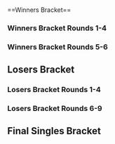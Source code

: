 {{DISPLAYTITLE:Battle GateWay 16: Singles Bracket}}{{SetGame|melee}}
{{tabs static
|name1=Overview
|link1=Battle GateWay/16
|name2=Singles Bracket
|link2=Battle GateWay/16/Singles Bracket
|This=2
}}<br/>
==Winners Bracket==
===Winners Bracket Rounds 1-4===
{{128DEWBracketA
|tourneylink=Battle GateWay/16
|tourneyname=Battle GateWay 16
<!--Round of 128-->
|r1m1p1=aMSa |r1m1p1flag=jp |r1m1p1score={{win}} |r1m1win=1
|r1m1p2=Bye |r1m1p2flag= |r1m1p2score=
|r1m2p1=aeoluxar |r1m2p1flag=us |r1m2p1score=2 |r1m2win=1
|r1m2p2=Kinniku Machine |r1m2p2flag=jp |r1m2p2score=1
|r1m3p1=mako |r1m3p1flag= |r1m3p1score={{win}} |r1m3win=1
|r1m3p2=Bye |r1m3p2flag= |r1m3p2score=
|r1m4p1=Volvo |r1m4p1flag=se |r1m4p1score={{win}} |r1m4win=1
|r1m4p2=Bye |r1m4p2flag= |r1m4p2score=
|r1m5p1=Ayataka |r1m5p1flag=jp |r1m5p1score={{win}} |r1m5win=1
|r1m5p2=Bye |r1m5p2flag= |r1m5p2score=
|r1m6p1=Suini |r1m6p1flag=jp |r1m6p1score={{win}} |r1m6win=1
|r1m6p2=Focus |r1m6p2flag=us |r1m6p2score=DQ
|r1m7p1=Butz |r1m7p1flag=jp |r1m7p1score={{win}} |r1m7win=1
|r1m7p2=Bye |r1m7p2flag= |r1m7p2score=
|r1m8p1=haruki |r1m8p1flag= |r1m8p1score={{win}} |r1m8win=1
|r1m8p2=Bye |r1m8p2flag= |r1m8p2score=
|r1m9p1=Da-yoshi |r1m9p1flag=jp |r1m9p1score={{win}} |r1m9win=1
|r1m9p2=Bye |r1m9p2flag= |r1m9p2score=
|r1m10p1=Beara |r1m10p1flag=jp |r1m10p1score=2 |r1m10win=1
|r1m10p2=Kuroyuki |r1m10p2flag=jp |r1m10p2score=1
|r1m11p1=Kotei King Maru |r1m11p1flag=jp |r1m11p1score={{win}} |r1m11win=1
|r1m11p2=Bye |r1m11p2flag= |r1m11p2score=
|r1m12p1=watch |r1m12p1flag=jp |r1m12p1score={{win}} |r1m12win=1
|r1m12p2=Bye |r1m12p2flag= |r1m12p2score=
|r1m13p1=Zbert |r1m13p1flag=us |r1m13p1score={{win}} |r1m13win=1
|r1m13p2=Bye |r1m13p2flag= |r1m13p2score=
|r1m14p1=Umeki |r1m14p1flag=jp |r1m14p1score=2 |r1m14win=1
|r1m14p2=Tradeon |r1m14p2flag= |r1m14p2score=0
|r1m15p1=shuta |r1m15p1flag=jp |r1m15p1score={{win}} |r1m15win=1
|r1m15p2=Bye |r1m15p2flag= |r1m15p2score=
|r1m16p1=GS |r1m16p1flag= |r1m16p1score={{win}} |r1m16win=1
|r1m16p2=Bye |r1m16p2flag= |r1m16p2score=
|r1m17p1=K.F |r1m17p1flag=jp |r1m17p1score={{win}} |r1m17win=1
|r1m17p2=Bye |r1m17p2flag= |r1m17p2score=
|r1m18p1=Chino |r1m18p1flag=jp |r1m18p1score=1 |r1m18win=2
|r1m18p2=SeanRoji |r1m18p2flag= |r1m18p2score=2
|r1m19p1=merino |r1m19p1flag=jp |r1m19p1score={{win}} |r1m19win=1
|r1m19p2=Bye |r1m19p2flag= |r1m19p2score=
|r1m20p1=TREY |r1m20p1flag=us |r1m20p1score={{win}} |r1m20win=1
|r1m20p2=Bye |r1m20p2flag= |r1m20p2score=
|r1m21p1=Pao |r1m21p1flag=jp |r1m21p1score={{win}} |r1m21win=1
|r1m21p2=Bye |r1m21p2flag= |r1m21p2score=
|r1m22p1=Watabe |r1m22p1flag=jp |r1m22p1score={{win}} |r1m22win=1
|r1m22p2=Kin-kotsu babachama |r1m22p2flag=jp |r1m22p2score=DQ
|r1m23p1=Yoroz |r1m23p1flag=jp |r1m23p1score={{win}} |r1m23win=1
|r1m23p2=Bye |r1m23p2flag= |r1m23p2score=
|r1m24p1=yasu |r1m24p1flag= |r1m24p1score={{win}} |r1m24win=1
|r1m24p2=Bye |r1m24p2flag= |r1m24p2score=
|r1m25p1=Sanne |r1m25p1flag=jp |r1m25p1score={{win}} |r1m25win=1
|r1m25p2=Bye |r1m25p2flag= |r1m25p2score=
|r1m26p1=Pon |r1m26p1flag=jp |r1m26p1score=1 |r1m26win=2
|r1m26p2=Wanoh |r1m26p2flag=jp |r1m26p2score=2
|r1m27p1=Double A Battery |r1m27p1flag=us |r1m27p1score={{win}} |r1m27win=1
|r1m27p2=Bye |r1m27p2flag= |r1m27p2score=
|r1m28p1=Espeon |r1m28p1flag=jp |r1m28p1score={{win}} |r1m28win=1
|r1m28p2=Bye |r1m28p2flag= |r1m28p2score=
|r1m29p1=kkp |r1m29p1flag=jp |r1m29p1score={{win}} |r1m29win=1
|r1m29p2=Bye |r1m29p2flag= |r1m29p2score=
|r1m30p1=H0P |r1m30p1flag= |r1m30p1score={{win}} |r1m30win=1
|r1m30p2=YVES SAINT LAURENT |r1m30p2flag= |r1m30p2score=DQ
|r1m31p1=NEG |r1m31p1flag=jp |r1m31p1score={{win}} |r1m31win=1
|r1m31p2=Bye |r1m31p2flag= |r1m31p2score=
|r1m32p1=Toya |r1m32p1flag=jp |r1m32p1score={{win}} |r1m32win=1
|r1m32p2=Bye |r1m32p2flag= |r1m32p2score=
|r1m33p1=Ham |r1m33p1flag=jp |r1m33p1score={{win}} |r1m33win=1
|r1m33p2=Bye |r1m33p2flag= |r1m33p2score=
|r1m34p1=GG OPX |r1m34p1flag= |r1m34p1score=0 |r1m34win=2
|r1m34p2=Toraisu |r1m34p2flag=jp |r1m34p2score=2
|r1m35p1=TSURU |r1m35p1flag=jp |r1m35p1score={{win}} |r1m35win=1
|r1m35p2=Bye |r1m35p2flag= |r1m35p2score=
|r1m36p1=Ik＠ |r1m36p1flag=jp |r1m36p1score={{win}} |r1m36win=1
|r1m36p2=Bye |r1m36p2flag= |r1m36p2score=
|r1m37p1=Shippu |r1m37p1flag=jp |r1m37p1score={{win}} |r1m37win=1
|r1m37p2=Bye |r1m37p2flag= |r1m37p2score=
|r1m38p1=Remon |r1m38p1flag=jp |r1m38p1score=2 |r1m38win=1
|r1m38p2=Fuina |r1m38p2flag=jp |r1m38p2score=1
|r1m39p1=Kasuga |r1m39p1flag=jp |r1m39p1score={{win}} |r1m39win=1
|r1m39p2=Bye |r1m39p2flag= |r1m39p2score=
|r1m40p1=Suzaku |r1m40p1flag=jp |r1m40p1score={{win}} |r1m40win=1
|r1m40p2=Bye |r1m40p2flag= |r1m40p2score=
|r1m41p1=s-royal |r1m41p1flag=jp |r1m41p1score={{win}} |r1m41win=1
|r1m41p2=Bye |r1m41p2flag= |r1m41p2score=
|r1m42p1=Bori |r1m42p1flag=jp |r1m42p1score=2 |r1m42win=1
|r1m42p2=Kitanarana |r1m42p2flag= |r1m42p2score=0
|r1m43p1=Takapa |r1m43p1flag=jp |r1m43p1score={{win}} |r1m43win=1
|r1m43p2=Bye |r1m43p2flag= |r1m43p2score=
|r1m44p1=Muro |r1m44p1flag=jp |r1m44p1score={{win}} |r1m44win=1
|r1m44p2=Bye |r1m44p2flag= |r1m44p2score=
|r1m45p1=Yu |r1m45p1flag=mx |r1m45p1score={{win}} |r1m45win=1
|r1m45p2=Bye |r1m45p2flag= |r1m45p2score=
|r1m46p1=Sasami |r1m46p1flag=jp |r1m46p1score={{win}} |r1m46win=1
|r1m46p2=Shin |r1m46p2flag=jp |r1m46p2score=DQ
|r1m47p1=Fal Pun |r1m47p1flag=jp |r1m47p1score={{win}} |r1m47win=1
|r1m47p2=Bye |r1m47p2flag= |r1m47p2score=
|r1m48p1=Zoyo |r1m48p1flag=jp |r1m48p1score={{win}} |r1m48win=1
|r1m48p2=Bye |r1m48p2flag= |r1m48p2score=
|r1m49p1=Wavebringer |r1m49p1flag=us |r1m49p1score={{win}} |r1m49win=1
|r1m49p2=Bye |r1m49p2flag= |r1m49p2score=
|r1m50p1=Pika |r1m50p1flag=jp |r1m50p1score=2 |r1m50win=1
|r1m50p2=spidey |r1m50p2flag= |r1m50p2score=1
|r1m51p1=Sahara |r1m51p1flag=jp |r1m51p1score={{win}} |r1m51win=1
|r1m51p2=Bye |r1m51p2flag= |r1m51p2score=
|r1m52p1=Charlezard |r1m52p1flag=us |r1m52p1score={{win}} |r1m52win=1
|r1m52p2=Bye |r1m52p2flag= |r1m52p2score=
|r1m53p1=Zoma |r1m53p1flag=jp |r1m53p1score={{win}} |r1m53win=1
|r1m53p2=Bye |r1m53p2flag= |r1m53p2score=
|r1m54p1=Hitori |r1m54p1flag=jp |r1m54p1score=2 |r1m54win=1
|r1m54p2=Michi |r1m54p2flag= |r1m54p2score=0
|r1m55p1=Massun |r1m55p1flag=jp |r1m55p1score={{win}} |r1m55win=1
|r1m55p2=Bye |r1m55p2flag= |r1m55p2score=
|r1m56p1=deiko |r1m56p1flag= |r1m56p1score={{win}} |r1m56win=1
|r1m56p2=Bye |r1m56p2flag= |r1m56p2score=
|r1m57p1=Plata |r1m57p1flag=jp |r1m57p1score={{win}} |r1m57win=1
|r1m57p2=Bye |r1m57p2flag= |r1m57p2score=
|r1m58p1=Swiper |r1m58p1flag= |r1m58p1score=0 |r1m58win=2
|r1m58p2=Deko |r1m58p2flag=jp |r1m58p2score=2
|r1m59p1=Yutaro |r1m59p1flag=jp |r1m59p1score={{win}} |r1m59win=1
|r1m59p2=Bye |r1m59p2flag= |r1m59p2score=
|r1m60p1=Yoosk |r1m60p1flag= |r1m60p1score={{win}} |r1m60win=1
|r1m60p2=Bye |r1m60p2flag= |r1m60p2score=
|r1m61p1=Darkatma |r1m61p1flag=us |r1m61p1score={{win}} |r1m61win=1
|r1m61p2=Bye |r1m61p2flag= |r1m61p2score=
|r1m62p1=Izuna |r1m62p1flag= |r1m62p1score={{win}} |r1m62win=1
|r1m62p2=Milk |r1m62p2flag= |r1m62p2score=DQ
|r1m63p1=bozitoma |r1m63p1flag=jp |r1m63p1score={{win}} |r1m63win=1
|r1m63p2=Bye |r1m63p2flag= |r1m63p2score=
|r1m64p1=Luka |r1m64p1flag=jp |r1m64p1score={{win}} |r1m64win=1
|r1m64p2=Bye |r1m64p2flag= |r1m64p2score=

<!--Round of 64-->
|r2m1p1=aMSa |r2m1p1flag=jp |r2m1p1score=2 |r2m1win=1
|r2m1p2=aeoluxar |r2m1p2flag=us |r2m1p2score=0
|r2m2p1=mako |r2m2p1flag= |r2m2p1score=1 |r2m2win=2
|r2m2p2=Volvo |r2m2p2flag=se |r2m2p2score=2
|r2m3p1=Ayataka |r2m3p1flag=jp |r2m3p1score=2 |r2m3win=1
|r2m3p2=Suini |r2m3p2flag=jp |r2m3p2score=0
|r2m4p1=Butz |r2m4p1flag=jp |r2m4p1score=2 |r2m4win=1
|r2m4p2=haruki |r2m4p2flag= |r2m4p2score=1
|r2m5p1=Da-yoshi |r2m5p1flag=jp |r2m5p1score=2 |r2m5win=1
|r2m5p2=Beara |r2m5p2flag=jp |r2m5p2score=0
|r2m6p1=Kotei King Maru |r2m6p1flag=jp |r2m6p1score=1 |r2m6win=2
|r2m6p2=watch |r2m6p2flag=jp |r2m6p2score=2
|r2m7p1=Zbert |r2m7p1flag=us |r2m7p1score=2 |r2m7win=1
|r2m7p2=Umeki |r2m7p2flag=jp |r2m7p2score=0
|r2m8p1=shuta |r2m8p1flag=jp |r2m8p1score=2 |r2m8win=1
|r2m8p2=GS |r2m8p2flag= |r2m8p2score=1
|r2m9p1=K.F |r2m9p1flag=jp |r2m9p1score=2 |r2m9win=1
|r2m9p2=SeanRoji |r2m9p2flag= |r2m9p2score=0
|r2m10p1=merino |r2m10p1flag=jp |r2m10p1score=0 |r2m10win=2
|r2m10p2=TREY |r2m10p2flag=us |r2m10p2score=2
|r2m11p1=Pao |r2m11p1flag=jp |r2m11p1score=2 |r2m11win=1
|r2m11p2=Watabe |r2m11p2flag=jp |r2m11p2score=0
|r2m12p1=Yoroz |r2m12p1flag=jp |r2m12p1score=2 |r2m12win=1
|r2m12p2=yasu |r2m12p2flag= |r2m12p2score=0
|r2m13p1=Sanne |r2m13p1flag=jp |r2m13p1score=2 |r2m13win=1
|r2m13p2=Wanoh |r2m13p2flag=jp |r2m13p2score=0
|r2m14p1=Double A Battery |r2m14p1flag=us |r2m14p1score=2 |r2m14win=1
|r2m14p2=Espeon |r2m14p2flag=jp |r2m14p2score=1
|r2m15p1=kkp |r2m15p1flag=jp |r2m15p1score=2 |r2m15win=1
|r2m15p2=H0P |r2m15p2flag= |r2m15p2score=0
|r2m16p1=NEG |r2m16p1flag=jp |r2m16p1score=2 |r2m16win=1
|r2m16p2=Toya |r2m16p2flag=jp |r2m16p2score=0
|r2m17p1=Ham |r2m17p1flag=jp |r2m17p1score=2 |r2m17win=1
|r2m17p2=Toraisu |r2m17p2flag=jp |r2m17p2score=0
|r2m18p1=TSURU |r2m18p1flag=jp |r2m18p1score=2 |r2m18win=1
|r2m18p2=Ik＠ |r2m18p2flag=jp |r2m18p2score=0
|r2m19p1=Shippu |r2m19p1flag=jp |r2m19p1score=2 |r2m19win=1
|r2m19p2=Remon |r2m19p2flag=jp |r2m19p2score=0
|r2m20p1=Kasuga |r2m20p1flag=jp |r2m20p1score=2 |r2m20win=1
|r2m20p2=Suzaku |r2m20p2flag=jp |r2m20p2score=1
|r2m21p1=s-royal |r2m21p1flag=jp |r2m21p1score=2 |r2m21win=1
|r2m21p2=Bori |r2m21p2flag=jp |r2m21p2score=0
|r2m22p1=Takapa |r2m22p1flag=jp |r2m22p1score=2 |r2m22win=1
|r2m22p2=Muro |r2m22p2flag=jp |r2m22p2score=0
|r2m23p1=Yu |r2m23p1flag=mx |r2m23p1score=2 |r2m23win=1
|r2m23p2=Sasami |r2m23p2flag=jp |r2m23p2score=0
|r2m24p1=Fal Pun |r2m24p1flag=jp |r2m24p1score=2 |r2m24win=1
|r2m24p2=Zoyo |r2m24p2flag=jp |r2m24p2score=0
|r2m25p1=Wavebringer |r2m25p1flag=us |r2m25p1score=2 |r2m25win=1
|r2m25p2=Pika |r2m25p2flag=jp |r2m25p2score=0
|r2m26p1=Sahara |r2m26p1flag=jp |r2m26p1score=2 |r2m26win=1
|r2m26p2=Charlezard |r2m26p2flag=us |r2m26p2score=0
|r2m27p1=Zoma |r2m27p1flag=jp |r2m27p1score=2 |r2m27win=1
|r2m27p2=Hitori |r2m27p2flag=jp |r2m27p2score=0
|r2m28p1=Massun |r2m28p1flag=jp |r2m28p1score=2 |r2m28win=1
|r2m28p2=deiko |r2m28p2flag= |r2m28p2score=0
|r2m29p1=Plata |r2m29p1flag=jp |r2m29p1score=2 |r2m29win=1
|r2m29p2=Deko |r2m29p2flag=jp |r2m29p2score=0
|r2m30p1=Yutaro |r2m30p1flag=jp |r2m30p1score=2 |r2m30win=1
|r2m30p2=Yoosk |r2m30p2flag= |r2m30p2score=0
|r2m31p1=Darkatma |r2m31p1flag=us |r2m31p1score=2 |r2m31win=1
|r2m31p2=Izuna |r2m31p2flag= |r2m31p2score=0
|r2m32p1=bozitoma |r2m32p1flag=jp |r2m32p1score=2 |r2m32win=1
|r2m32p2=Luka |r2m32p2flag=jp |r2m32p2score=0

<!--Round of 32-->
|r3m1p1=aMSa |r3m1p1flag=jp |r3m1p1score=2 |r3m1win=1
|r3m1p2=Volvo |r3m1p2flag=se |r3m1p2score=0
|r3m1p1char1=yoshi |r3m1p2char1=fox |r3m1p1stock1=1 |r3m1p2stock1=0 |r3m1win1=1 |r3m1stage1=Battlefield
|r3m1p1char2=yoshi |r3m1p2char2=fox |r3m1p1stock2=4 |r3m1p2stock2=0 |r3m1win2=1 |r3m1stage2=Final Destination
|r3m1date=May 28, 2017
|r3m1details={{BracketMatchDetails|reddit=|comment=|vod=https://youtu.be/jXpj_o_UYUg}}

|r3m2p1=Ayataka |r3m2p1flag=jp |r3m2p1score=2 |r3m2win=1
|r3m2p2=Butz |r3m2p2flag=jp |r3m2p2score=1
|r3m2p1char1=jigglypuff |r3m2p2char1=cf |r3m2p1stock1=0 |r3m2p2stock1=2 |r3m2win1=2 |r3m2stage1=Battlefield
|r3m2p1char2=jigglypuff |r3m2p2char2=cf |r3m2p1stock2=1 |r3m2p2stock2=0 |r3m2win2=1 |r3m2stage2=Dream Land
|r3m2p1char3=jigglypuff |r3m2p2char3=cf |r3m2p1stock3=1 |r3m2p2stock3=0 |r3m2win3=1 |r3m2stage3=Pokémon Stadium
|r3m2date=May 28, 2017
|r3m2details={{BracketMatchDetails|reddit=|comment=|vod=https://www.youtube.com/watch?v=si1xnGeENog}}

|r3m3p1=Da-yoshi |r3m3p1flag=jp |r3m3p1score=0 |r3m3win=2
|r3m3p2=watch |r3m3p2flag=jp |r3m3p2score=2
|r3m3p1char1=falco |r3m3p2char1=ic |r3m3p1stock1=0 |r3m3p2stock1=4 |r3m3win1=2 |r3m3stage1=Dream Land
|r3m3p1char2=fox |r3m3p2char2=ic |r3m3p1stock2=0 |r3m3p2stock2=3 |r3m3win2=2 |r3m3stage2=Battlefield
|r3m3date=June 18, 2017
|r3m3details={{BracketMatchDetails|reddit=|comment=|vod=https://youtu.be/w0zC6L_shnQ}}

|r3m4p1=Zbert |r3m4p1flag=us |r3m4p1score=2 |r3m4win=1
|r3m4p2=shuta |r3m4p2flag=jp |r3m4p2score=0
|r3m5p1=K.F |r3m5p1flag=jp |r3m5p1score=2 |r3m5win=1
|r3m5p2=TREY |r3m5p2flag=us |r3m5p2score=0

|r3m6p1=Pao |r3m6p1flag=jp |r3m6p1score=2 |r3m6win=1
|r3m6p2=Yoroz |r3m6p2flag=jp |r3m6p2score=0
|r3m6p1char1=sheik |r3m6p2char1=samus |r3m6p1stock1=1 |r3m6p2stock1=0 |r3m6win1=1 |r3m6stage1=Dream Land
|r3m6p1char2=sheik |r3m6p2char2=samus |r3m6p1stock2=2 |r3m6p2stock2=0 |r3m6win2=1 |r3m6stage2=Yoshi's Story
|r3m6date=May 28, 2017
|r3m6details={{BracketMatchDetails|reddit=|comment=|vod=}}

|r3m7p1=Sanne |r3m7p1flag=jp |r3m7p1score=2 |r3m7win=1
|r3m7p2=Double A Battery |r3m7p2flag=us |r3m7p2score=0
|r3m8p1=kkp |r3m8p1flag=jp |r3m8p1score=0 |r3m8win=2
|r3m8p2=NEG |r3m8p2flag=jp |r3m8p2score=2
|r3m9p1=Ham |r3m9p1flag=jp |r3m9p1score=2 |r3m9win=1
|r3m9p2=TSURU |r3m9p2flag=jp |r3m9p2score=1
|r3m10p1=Shippu |r3m10p1flag=jp |r3m10p1score=2 |r3m10win=1
|r3m10p2=Kasuga |r3m10p2flag=jp |r3m10p2score=0
|r3m11p1=s-royal |r3m11p1flag=jp |r3m11p1score=2 |r3m11win=1
|r3m11p2=Takapa |r3m11p2flag=jp |r3m11p2score=0
|r3m12p1=Yu |r3m12p1flag=mx |r3m12p1score=2 |r3m12win=1
|r3m12p2=Fal Pun |r3m12p2flag=jp |r3m12p2score=0
|r3m13p1=Wavebringer |r3m13p1flag=us |r3m13p1score=2 |r3m13win=1
|r3m13p2=Sahara |r3m13p2flag=jp |r3m13p2score=1
|r3m14p1=Zoma |r3m14p1flag=jp |r3m14p1score=2 |r3m14win=1
|r3m14p2=Massun |r3m14p2flag=jp |r3m14p2score=0
|r3m15p1=Plata |r3m15p1flag=jp |r3m15p1score=2 |r3m15win=1
|r3m15p2=Yutaro |r3m15p2flag=jp |r3m15p2score=0
|r3m16p1=Darkatma |r3m16p1flag=us |r3m16p1score=2 |r3m16win=1
|r3m16p2=bozitoma |r3m16p2flag=jp |r3m16p2score=0

<!--Round of 16-->
|r4m1p1=aMSa |r4m1p1flag=jp |r4m1p1score=2 |r4m1win=1
|r4m1p2=Ayataka |r4m1p2flag=jp |r4m1p2score=0
|r4m1p1char1=yoshi |r4m1p2char1=jigglypuff |r4m1p1stock1=2 |r4m1p2stock1=0 |r4m1win1=1 |r4m1stage1=Final Destination
|r4m1p1char2=yoshi |r4m1p2char2=jigglypuff |r4m1p1stock2=1 |r4m1p2stock2=0 |r4m1win2=1 |r4m1stage2=Final Destination
|r4m1date=June 18, 2017
|r4m1details={{BracketMatchDetails|reddit=|comment=|vod=https://youtu.be/j_bro9JNT5o}}

|r4m2p1=watch |r4m2p1flag=jp |r4m2p1score=0 |r4m2win=2
|r4m2p2=Zbert |r4m2p2flag=us |r4m2p2score=2
|r4m3p1=K.F |r4m3p1flag=jp |r4m3p1score=2 |r4m3win=1
|r4m3p2=Pao |r4m3p2flag=jp |r4m3p2score=0

|r4m4p1=Sanne |r4m4p1flag=jp |r4m4p1score=0 |r4m4win=2
|r4m4p2=NEG |r4m4p2flag=jp |r4m4p2score=2
|r4m4p1char1=fox |r4m4p2char1=peach |r4m4p1stock1=0 |r4m4p2stock1=1 |r4m4win1=2 |r4m4stage1=Dream Land
|r4m4p1char2=fox |r4m4p2char2=peach |r4m4p1stock2=0 |r4m4p2stock2=1 |r4m4win2=2 |r4m4stage2=Yoshi's Story
|r4m4date=June 18, 2017
|r4m4details={{BracketMatchDetails|reddit=|comment=|vod=https://youtu.be/ljb1yEzB1jk}}

|r4m5p1=Ham |r4m5p1flag=jp |r4m5p1score=0 |r4m5win=2
|r4m5p2=Shippu |r4m5p2flag=jp |r4m5p2score=2
|r4m6p1=s-royal |r4m6p1flag=jp |r4m6p1score=0 |r4m6win=2
|r4m6p2=Yu |r4m6p2flag=mx |r4m6p2score=2
|r4m7p1=Wavebringer |r4m7p1flag=us |r4m7p1score=1 |r4m7win=2
|r4m7p2=Zoma |r4m7p2flag=jp |r4m7p2score=2
|r4m8p1=Plata |r4m8p1flag=jp |r4m8p1score=2 |r4m8win=1
|r4m8p2=Darkatma |r4m8p2flag=us |r4m8p2score=0
}}

===Winners Bracket Rounds 5-6===
{{8DEWBracketA
|tourneylink=
|tourneyname=
|R1=Winners Round 5
|R2=Winners Round 6

<!-- Quarterfinals -->
|r1m1p1=aMSa |r1m1p1flag=jp |r1m1p1score=2
|r1m1p2=Zbert |r1m1p2flag=us |r1m1p2score=0
|r1m1win=1
|r1m1p1char1=yoshi |r1m1p2char1=fox |r1m1p1stock1=2 |r1m1p2stock1=0 |r1m1win1=1 |r1m1stage1=Battlefield
|r1m1p1char2=yoshi |r1m1p2char2=fox |r1m1p1stock2=3 |r1m1p2stock2=0 |r1m1win2=1 |r1m1stage2=Dream Land
|r1m1date=June 18, 2017
|r1m1details={{BracketMatchDetails|reddit=|comment=|vod=https://youtu.be/XDv1ocGEXIQ}}

|r1m2p1=K.F |r1m2p1flag=jp |r1m2p1score=2
|r1m2p2=NEG |r1m2p2flag=jp |r1m2p2score=0
|r1m2win=1
|r1m2p1char1=jigglypuff |r1m2p2char1=falco |r1m2p1stock1=3 |r1m2p2stock1=0 |r1m2win1=1 |r1m2stage1=Battlefield
|r1m2p1char2=jigglypuff |r1m2p2char2=peach |r1m2p1stock2=2 |r1m2p2stock2=0 |r1m2win2=1 |r1m2stage2=Pokémon Stadium
|r1m2date=June 18, 2017
|r1m2details={{BracketMatchDetails|reddit=|comment=|vod=https://youtu.be/EcLj6pjZXj4}}

|r1m3p1=Shippu |r1m3p1flag=jp |r1m3p1score=0
|r1m3p2=Yu |r1m3p2flag=mx |r1m3p2score=2
|r1m3win=2
|r1m3p1char1=peach |r1m3p2char1=falco |r1m3p1stock1=0 |r1m3p2stock1=2 |r1m3win1=2 |r1m3stage1=Dream Land
|r1m3p1char2=peach |r1m3p2char2=falco |r1m3p1stock2=0 |r1m3p2stock2=2 |r1m3win2=2 |r1m3stage2=Dream Land
|r1m3date=June 18, 2017
|r1m3details={{BracketMatchDetails|reddit=|comment=|vod=https://youtu.be/dTF2Z3soUlc}}

|r1m4p1=Zoma |r1m4p1flag=jp |r1m4p1score=2
|r1m4p2=Plata |r1m4p2flag=jp |r1m4p2score=1
|r1m4win=1
|r1m4p1char1=fox |r1m4p2char1=yoshi |r1m4p1stock1=2 |r1m4p2stock1=0 |r1m4win1=1 |r1m4stage1=Battlefield
|r1m4p1char2=fox |r1m4p2char2=yoshi |r1m4p1stock2=0 |r1m4p2stock2=1 |r1m4win2=2 |r1m4stage2=Yoshi's Story
|r1m4p1char3=fox |r1m4p2char3=yoshi |r1m4p1stock3=2 |r1m4p2stock3=0 |r1m4win3=1 |r1m4stage3=Pokémon Stadium
|r1m4date=June 18, 2017
|r1m4details={{BracketMatchDetails|reddit=|comment=|vod=https://youtu.be/yrULZZC2EJA}}

<!-- SEMIFINALS -->
|r2m1p1=aMSa |r2m1p1flag=jp |r2m1p1score=2
|r2m1p2=K.F |r2m1p2flag=jp |r2m1p2score=0
|r2m1win=1
|r2m1p1char1=yoshi |r2m1p2char1=jigglypuff |r2m1p1stock1=1 |r2m1p2stock1=0 |r2m1win1=1 |r2m1stage1=Final Destination
|r2m1p1char2=yoshi |r2m1p2char2=jigglypuff |r2m1p1stock2=2 |r2m1p2stock2=0 |r2m1win2=1 |r2m1stage2=Final Destination
|r2m1date=June 18, 2017
|r2m1details={{BracketMatchDetails|reddit=|comment=|vod=https://youtu.be/l-6gKIQNkiw}}

|r2m2p1=Yu |r2m2p1flag=mx |r2m2p1score=2
|r2m2p2=Zoma |r2m2p2flag=jp |r2m2p2score=0
|r2m2win=1
|r2m2p1char1=falco |r2m2p2char1=mewtwo |r2m2p1stock1=1 |r2m2p2stock1=0 |r2m2win1=1 |r2m2stage1=Battlefield
|r2m2p1char2=falco |r2m2p2char2=mewtwo |r2m2p1stock2=1 |r2m2p2stock2=0 |r2m2win2=1 |r2m2stage2=Final Destination
|r2m2date=June 18, 2017
|r2m2details={{BracketMatchDetails|reddit=|comment=|vod=https://youtu.be/PedBMYkAP_U}}
}}

==Losers Bracket==
===Losers Bracket Rounds 1-4===
{{96DELBracketSmwA
|tourneylink=Battle GateWay/16
|tourneyname=Battle GateWay 16
|l1placement=65-96
|l2placement=49-64
|l3placement=33-48
|l4placement=25-32
|l5placement=17-24
|L1=Losers Round 1
|L2=Losers Round 2
|L3=Losers Round 3
|L4=Losers Round 4
|L5=Losers Round 5

<!--Round 1-->
|l1m1p1=Izuna |l1m1p1flag= |l1m1p1score={{win}}
|l1m1p2=Bye |l1m1p2flag= |l1m1p2score=
|l1m1win=1
|l1m2p1=Luka |l1m2p1flag=jp |l1m2p1score={{win}}
|l1m2p2=Kinniku Machine |l1m2p2flag=jp |l1m2p2score=DQ
|l1m2win=1
|l1m3p1=Deko |l1m3p1flag=jp |l1m3p1score={{win}}
|l1m3p2=Bye |l1m3p2flag= |l1m3p2score=
|l1m3win=1
|l1m4p1=Yoosk |l1m4p1flag= |l1m4p1score={{win}}
|l1m4p2=Focus |l1m4p2flag=us |l1m4p2score=DQ
|l1m4win=1
|l1m5p1=Hitori |l1m5p1flag=jp |l1m5p1score={{win}}
|l1m5p2=Bye |l1m5p2flag= |l1m5p2score=
|l1m5win=1
|l1m6p1=deiko |l1m6p1flag= |l1m6p1score=2
|l1m6p2=Kuroyuki |l1m6p2flag=jp |l1m6p2score=1
|l1m6win=1
|l1m7p1=Pika |l1m7p1flag=jp |l1m7p1score={{win}}
|l1m7p2=Bye |l1m7p2flag= |l1m7p2score=
|l1m7win=1
|l1m8p1=Charlezard |l1m8p1flag=us |l1m8p1score=2
|l1m8p2=Tradeon |l1m8p2flag= |l1m8p2score=0
|l1m8win=1
|l1m9p1=Sasami |l1m9p1flag=jp |l1m9p1score={{win}}
|l1m9p2=Bye |l1m9p2flag= |l1m9p2score=
|l1m9win=1
|l1m10p1=Zoyo |l1m10p1flag=jp |l1m10p1score=2
|l1m10p2=Chino |l1m10p2flag=jp |l1m10p2score=0
|l1m10win=1
|l1m11p1=Bori |l1m11p1flag=jp |l1m11p1score={{win}}
|l1m11p2=Bye |l1m11p2flag= |l1m11p2score=
|l1m11win=1
|l1m12p1=Muro |l1m12p1flag=jp |l1m12p1score={{win}}
|l1m12p2=Kin-kotsu babachama |l1m12p2flag=jp |l1m12p2score=DQ
|l1m12win=1
|l1m13p1=Remon |l1m13p1flag=jp |l1m13p1score={{win}}
|l1m13p2=Bye |l1m13p2flag= |l1m13p2score=
|l1m13win=1
|l1m14p1=Suzaku |l1m14p1flag=jp |l1m14p1score=2
|l1m14p2=Pon |l1m14p2flag=jp |l1m14p2score=0
|l1m14win=1
|l1m15p1=Toraisu |l1m15p1flag=jp |l1m15p1score={{win}}
|l1m15p2=Bye |l1m15p2flag= |l1m15p2score=
|l1m15win=1
|l1m16p1=Ik＠ |l1m16p1flag=jp |l1m16p1score={{win}}
|l1m16p2=YVES SAINT LAURENT |l1m16p2flag= |l1m16p2score=DQ
|l1m16win=1
|l1m17p1=H0P |l1m17p1flag= |l1m17p1score={{win}}
|l1m17p2=Bye |l1m17p2flag= |l1m17p2score=
|l1m17win=1
|l1m18p1=Toya |l1m18p1flag=jp |l1m18p1score=2
|l1m18p2=GG OPX |l1m18p2flag= |l1m18p2score=0
|l1m18win=1
|l1m19p1=Wanoh |l1m19p1flag=jp |l1m19p1score={{win}}
|l1m19p2=Bye |l1m19p2flag= |l1m19p2score=
|l1m19win=1
|l1m20p1=Espeon |l1m20p1flag=jp |l1m20p1score=2
|l1m20p2=Fuina |l1m20p2flag=jp |l1m20p2score=0
|l1m20win=1
|l1m21p1=Watabe |l1m21p1flag=jp |l1m21p1score={{win}}
|l1m21p2=Bye |l1m21p2flag= |l1m21p2score=
|l1m21win=1
|l1m22p1=yasu |l1m22p1flag= |l1m22p1score=2
|l1m22p2=Kitanarana |l1m22p2flag= |l1m22p2score=0
|l1m22win=1
|l1m23p1=SeanRoji |l1m23p1flag= |l1m23p1score={{win}}
|l1m23p2=Bye |l1m23p2flag= |l1m23p2score=
|l1m23win=1
|l1m24p1=merino |l1m24p1flag=jp |l1m24p1score={{win}}
|l1m24p2=Shin |l1m24p2flag=jp |l1m24p2score=DQ
|l1m24win=1
|l1m25p1=Umeki |l1m25p1flag=jp |l1m25p1score={{win}}
|l1m25p2=Bye |l1m25p2flag= |l1m25p2score=
|l1m25win=1
|l1m26p1=GS |l1m26p1flag= |l1m26p1score=2
|l1m26p2=spidey |l1m26p2flag= |l1m26p2score=0
|l1m26win=1
|l1m27p1=Beara |l1m27p1flag=jp |l1m27p1score={{win}}
|l1m27p2=Bye |l1m27p2flag= |l1m27p2score=
|l1m27win=1
|l1m28p1=Kotei King Maru |l1m28p1flag=jp |l1m28p1score=2
|l1m28p2=Michi |l1m28p2flag= |l1m28p2score=0
|l1m28win=1
|l1m29p1=Suini |l1m29p1flag=jp |l1m29p1score={{win}}
|l1m29p2=Bye |l1m29p2flag= |l1m29p2score=
|l1m29win=1
|l1m30p1=haruki |l1m30p1flag= |l1m30p1score=2
|l1m30p2=Swiper |l1m30p2flag= |l1m30p2score=0
|l1m30win=1
|l1m31p1=aeoluxar |l1m31p1flag=us |l1m31p1score={{win}}
|l1m31p2=Bye |l1m31p2flag= |l1m31p2score=
|l1m31win=1
|l1m32p1=mako |l1m32p1flag= |l1m32p1score={{win}}
|l1m32p2=Milk |l1m32p2flag= |l1m32p2score=DQ
|l1m32win=1

<!--Round 2-->
|l2m1p1=Izuna |l2m1p1flag= |l2m1p1score=0
|l2m1p2=Luka |l2m1p2flag=jp |l2m1p2score=2
|l2m1win=2
|l2m2p1=Deko |l2m2p1flag=jp |l2m2p1score=0
|l2m2p2=Yoosk |l2m2p2flag= |l2m2p2score=2
|l2m2win=2
|l2m3p1=Hitori |l2m3p1flag=jp |l2m3p1score=0
|l2m3p2=deiko |l2m3p2flag= |l2m3p2score=2
|l2m3win=2
|l2m4p1=Pika |l2m4p1flag=jp |l2m4p1score=0
|l2m4p2=Charlezard |l2m4p2flag=us |l2m4p2score=2
|l2m4win=2
|l2m5p1=Sasami |l2m5p1flag=jp |l2m5p1score=0
|l2m5p2=Zoyo |l2m5p2flag=jp |l2m5p2score=2
|l2m5win=2
|l2m6p1=Bori |l2m6p1flag=jp |l2m6p1score=0
|l2m6p2=Muro |l2m6p2flag=jp |l2m6p2score=2
|l2m6win=2
|l2m7p1=Remon |l2m7p1flag=jp |l2m7p1score=0
|l2m7p2=Suzaku |l2m7p2flag=jp |l2m7p2score=2
|l2m7win=2
|l2m8p1=Toraisu |l2m8p1flag=jp |l2m8p1score=0
|l2m8p2=Ik＠ |l2m8p2flag=jp |l2m8p2score=2
|l2m8win=2
|l2m9p1=H0P |l2m9p1flag= |l2m9p1score=0
|l2m9p2=Toya |l2m9p2flag=jp |l2m9p2score=2
|l2m9win=2
|l2m10p1=Wanoh |l2m10p1flag=jp |l2m10p1score=0
|l2m10p2=Espeon |l2m10p2flag=jp |l2m10p2score=2
|l2m10win=2
|l2m11p1=Watabe |l2m11p1flag=jp |l2m11p1score=1
|l2m11p2=yasu |l2m11p2flag= |l2m11p2score=2
|l2m11win=2
|l2m12p1=SeanRoji |l2m12p1flag= |l2m12p1score=0
|l2m12p2=merino |l2m12p2flag=jp |l2m12p2score=2
|l2m12win=2
|l2m13p1=Umeki |l2m13p1flag=jp |l2m13p1score=2
|l2m13p2=GS |l2m13p2flag= |l2m13p2score=1
|l2m13win=1
|l2m14p1=Beara |l2m14p1flag=jp |l2m14p1score=0
|l2m14p2=Kotei King Maru |l2m14p2flag=jp |l2m14p2score=2
|l2m14win=2
|l2m15p1=Suini |l2m15p1flag=jp |l2m15p1score=0
|l2m15p2=haruki |l2m15p2flag= |l2m15p2score=2
|l2m15win=2
|l2m16p1=aeoluxar |l2m16p1flag=us |l2m16p1score=1
|l2m16p2=mako |l2m16p2flag= |l2m16p2score=2
|l2m16win=2

<!--Round 3-->
|l3m1p1=kkp |l3m1p1flag=jp |l3m1p1score=2
|l3m1p2=Luka |l3m1p2flag=jp |l3m1p2score=1
|l3m1win=1
|l3m2p1=Double A Battery |l3m2p1flag=us |l3m2p1score=1
|l3m2p2=Yoosk |l3m2p2flag= |l3m2p2score=2
|l3m2win=2
|l3m3p1=Yoroz |l3m3p1flag=jp |l3m3p1score=2
|l3m3p2=deiko |l3m3p2flag= |l3m3p2score=0
|l3m3win=1
|l3m4p1=TREY |l3m4p1flag=us |l3m4p1score=0
|l3m4p2=Charlezard |l3m4p2flag=us |l3m4p2score=2
|l3m4win=2
|l3m5p1=shuta |l3m5p1flag=jp |l3m5p1score=2
|l3m5p2=Zoyo |l3m5p2flag=jp |l3m5p2score=0
|l3m5win=1
|l3m6p1=Da-yoshi |l3m6p1flag=jp |l3m6p1score=2
|l3m6p2=Muro |l3m6p2flag=jp |l3m6p2score=0
|l3m6win=1
|l3m7p1=Butz |l3m7p1flag=jp |l3m7p1score=2
|l3m7p2=Suzaku |l3m7p2flag=jp |l3m7p2score=0
|l3m7win=1
|l3m8p1=Volvo |l3m8p1flag=se |l3m8p1score=2
|l3m8p2=Ik＠ |l3m8p2flag=jp |l3m8p2score=0
|l3m8win=1
|l3m9p1=bozitoma |l3m9p1flag=jp |l3m9p1score=2
|l3m9p2=Toya |l3m9p2flag=jp |l3m9p2score=0
|l3m9win=1
|l3m10p1=Yutaro |l3m10p1flag=jp |l3m10p1score=2
|l3m10p2=Espeon |l3m10p2flag=jp |l3m10p2score=0
|l3m10win=1
|l3m11p1=Massun |l3m11p1flag=jp |l3m11p1score=2
|l3m11p2=yasu |l3m11p2flag= |l3m11p2score=0
|l3m11win=1
|l3m12p1=Sahara |l3m12p1flag=jp |l3m12p1score=2
|l3m12p2=merino |l3m12p2flag=jp |l3m12p2score=1
|l3m12win=1
|l3m13p1=Fal Pun |l3m13p1flag=jp |l3m13p1score=2
|l3m13p2=Umeki |l3m13p2flag=jp |l3m13p2score=0
|l3m13win=1
|l3m14p1=Takapa |l3m14p1flag=jp |l3m14p1score=0
|l3m14p2=Kotei King Maru |l3m14p2flag=jp |l3m14p2score=2
|l3m14win=2
|l3m15p1=Kasuga |l3m15p1flag=jp |l3m15p1score=2
|l3m15p2=haruki |l3m15p2flag= |l3m15p2score=0
|l3m15win=1
|l3m16p1=TSURU |l3m16p1flag=jp |l3m16p1score=2
|l3m16p2=mako |l3m16p2flag= |l3m16p2score=1
|l3m16win=1

<!--Round 4-->
|l4m1p1=kkp |l4m1p1flag=jp |l4m1p1score=2
|l4m1p2=Yoosk |l4m1p2flag= |l4m1p2score=0
|l4m1win=1
|l4m2p1=Yoroz |l4m2p1flag=jp |l4m2p1score=2
|l4m2p2=Charlezard |l4m2p2flag=us |l4m2p2score=1
|l4m2win=1
|l4m3p1=shuta |l4m3p1flag=jp |l4m3p1score=0
|l4m3p2=Da-yoshi |l4m3p2flag=jp |l4m3p2score=2
|l4m3win=2
|l4m4p1=Butz |l4m4p1flag=jp |l4m4p1score=1
|l4m4p2=Volvo |l4m4p2flag=se |l4m4p2score=2
|l4m4win=2
|l4m5p1=bozitoma |l4m5p1flag=jp |l4m5p1score=2
|l4m5p2=Yutaro |l4m5p2flag=jp |l4m5p2score=0
|l4m5win=1
|l4m6p1=Massun |l4m6p1flag=jp |l4m6p1score=2
|l4m6p2=Sahara |l4m6p2flag=jp |l4m6p2score=0
|l4m6win=1
|l4m7p1=Fal Pun |l4m7p1flag=jp |l4m7p1score=2
|l4m7p2=Kotei King Maru |l4m7p2flag=jp |l4m7p2score=1
|l4m7win=1
|l4m8p1=Kasuga |l4m8p1flag=jp |l4m8p1score=1
|l4m8p2=TSURU |l4m8p2flag=jp |l4m8p2score=2
|l4m8win=2

<!--Round 5-->
|l5m1p1=Ham |l5m1p1flag=jp |l5m1p1score=1
|l5m1p2=kkp |l5m1p2flag=jp |l5m1p2score=2
|l5m1win=2
|l5m2p1=s-royal |l5m2p1flag=jp |l5m2p1score=2
|l5m2p2=Yoroz |l5m2p2flag=jp |l5m2p2score=1
|l5m2win=1
|l5m3p1=Wavebringer |l5m3p1flag=us |l5m3p1score=2
|l5m3p2=Da-yoshi |l5m3p2flag=jp |l5m3p2score=0
|l5m3win=1
|l5m4p1=Darkatma |l5m4p1flag=us |l5m4p1score=2
|l5m4p2=Volvo |l5m4p2flag=se |l5m4p2score=0
|l5m4win=1
|l5m5p1=Ayataka |l5m5p1flag=jp |l5m5p1score=1
|l5m5p2=bozitoma |l5m5p2flag=jp |l5m5p2score=2
|l5m5win=2
|l5m6p1=watch |l5m6p1flag=jp |l5m6p1score=2
|l5m6p2=Massun |l5m6p2flag=jp |l5m6p2score=1
|l5m6win=1
|l5m7p1=Pao |l5m7p1flag=jp |l5m7p1score=2
|l5m7p2=Fal Pun |l5m7p2flag=jp |l5m7p2score=0
|l5m7win=1
|l5m8p1=Sanne |l5m8p1flag=jp |l5m8p1score=2
|l5m8p2=TSURU |l5m8p2flag=jp |l5m8p2score=0
|l5m8win=1
}}
===Losers Bracket Rounds 6-9===
{{16DELBracketSmwA
|tourneylink=Battle GateWay/16
|tourneyname=Battle GateWay 16
|l1placement=13-16
|l2placement=9-12
|l3placement=7-8
|l4placement=5-6
|L1=Losers Round 6
|L2=Losers Round 7
|L3=Losers Round 8
|L4=Losers Round 9

<!-- Round 1 -->
|l1m1p1=kkp |l1m1p1flag=jp |l1m1p1score=1
|l1m1p2=s-royal |l1m1p2flag=jp |l1m1p2score=2
|l1m1win=2

|l1m2p1=Wavebringer |l1m2p1flag=us |l1m2p1score=1
|l1m2p2=Darkatma |l1m2p2flag=us |l1m2p2score=2 
|l1m2win=2

|l1m3p1=bozitoma |l1m3p1flag=jp |l1m3p1score=2
|l1m3p2=watch |l1m3p2flag=jp |l1m3p2score=0
|l1m3win=1

|l1m4p1=Pao |l1m4p1flag=jp |l1m4p1score=2
|l1m4p2=Sanne |l1m4p2flag=jp |l1m4p2score=0 
|l1m4win=1

<!-- Round 2 -->
|l2m1p1=Zbert |l2m1p1flag=us |l2m1p1score=2
|l2m1p2=s-royal |l2m1p2flag=jp |l2m1p2score=1
|l2m1win=1
|l2m1p1char1=fox |l2m1p2char1=fox |l2m1p1stock1=0 |l2m1p2stock1=2 |l2m1win1=2 |l2m1stage1=Battlefield
|l2m1p1char2=fox |l2m1p2char2=fox |l2m1p1stock2=2 |l2m1p2stock2=0 |l2m1win2=1 |l2m1stage2=Fountain of Dreams
|l2m1p1char3=fox |l2m1p2char3=fox |l2m1p1stock3=1 |l2m1p2stock3=0 |l2m1win3=1 |l2m1stage3=Dream Land
|l2m1date=June 18, 2017
|l2m1details={{BracketMatchDetails|reddit=|comment=|vod=https://youtu.be/idCIbzBUEZc}}

|l2m2p1=NEG |l2m2p1flag=jp |l2m2p1score=1
|l2m2p2=Darkatma |l2m2p2flag=us |l2m2p2score=2
|l2m2win=2

|l2m3p1=Shippu |l2m3p1flag=jp |l2m3p1score=2
|l2m3p2=bozitoma |l2m3p2flag=jp |l2m3p2score=0
|l2m3win=1

|l2m4p1=Plata |l2m4p1flag=jp |l2m4p1score=2
|l2m4p2=Pao |l2m4p2flag=jp |l2m4p2score=1
|l2m4win=1

<!-- Round 3 -->
|l3m1p1=Zbert |l3m1p1flag=us |l3m1p1score=0
|l3m1p2=Darkatma |l3m1p2flag=us |l3m1p2score=2
|l3m1win=2

|l3m2p1=Shippu |l3m2p1flag=jp |l3m2p1score=2
|l3m2p2=Plata |l3m2p2flag=jp |l3m2p2score=0
|l3m2win=1
|l3m2p1char1=peach |l3m2p2char1=yoshi |l3m2p1stock1=2 |l3m2p2stock1=0 |l3m2win1=1 |l3m2stage1=Battlefield
|l3m2p1char2=peach |l3m2p2char2=yoshi |l3m2p1stock2=1 |l3m2p2stock2=0 |l3m2win2=1 |l3m2stage2=Battlefield
|l3m2date=June 18, 2017
|l3m2details={{BracketMatchDetails|reddit=|comment=|vod=https://youtu.be/RqHRJJ7tMFI}}

<!-- Round 4 -->
|l4m1p1=Zoma |l4m1p1flag=jp |l4m1p1score=0
|l4m1p2=Darkatma |l4m1p2flag=us |l4m1p2score=2
|l4m1win=2
|l4m1p1char1=mewtwo |l4m1p2char1=sheik |l4m1p1stock1=0 |l4m1p2stock1=2 |l4m1win1=2 |l4m1stage1=Final Destination
|l4m1p1char2=fox |l4m1p2char2=sheik |l4m1p1stock2=0 |l4m1p2stock2=1 |l4m1win2=2 |l4m1stage2=Final Destination
|l4m1date=June 18, 2017
|l4m1details={{BracketMatchDetails|reddit=|comment=|vod=https://www.youtube.com/watch?v=rzQlVa9rAck}}

|l4m2p1=K.F |l4m2p1flag=jp |l4m2p1score=2
|l4m2p2=Shippu |l4m2p2flag=jp |l4m2p2score=1
|l4m2win=1
|l4m2p1char1=jigglypuff |l4m2p2char1=fox |l4m2p1stock1=1 |l4m2p2stock1=0 |l4m2win1=1 |l4m2stage1=Battlefield
|l4m2p1char2=jigglypuff |l4m2p2char2=fox |l4m2p1stock2=0 |l4m2p2stock2=1 |l4m2win2=2 |l4m2stage2=Pokémon Stadium
|l4m2p1char3=jigglypuff |l4m2p2char3=fox |l4m2p1stock3=2 |l4m2p2stock3=0 |l4m2win3=1 |l4m2stage3=Fountain of Dreams
|l4m2date=June 18, 2017
|l4m2details={{BracketMatchDetails|reddit=|comment=|vod=https://youtu.be/dPOqJdWq83o}}
}}
<onlyinclude>
==Final Singles Bracket==
{{DEFinalSmwBracket
|tourneylink=Battle GateWay/16
|tourneyname=Battle GateWay 16
|l1placement=4
|r2placement=3
|r3loserplacement=2
|r3winnerplacement=1
|export_score=true
|column-width=190

<!-- FROM WINNERS -->
|r1m1p1=aMSa |r1m1p1flag=jp |r1m1p1score=3
|r1m1p2=Yu |r1m1p2flag=mx |r1m1p2score=0
|r1m1win=1
|r1m1p1char1=yoshi |r1m1p2char1=falco |r1m1p1stock1=1 |r1m1p2stock1=0 |r1m1win1=1 |r1m1stage1=Battlefield
|r1m1p1char2=yoshi |r1m1p2char2=falco |r1m1p1stock2=2 |r1m1p2stock2=0 |r1m1win2=1 |r1m1stage2=Pokémon Stadium
|r1m1p1char3=yoshi |r1m1p2char3=falco |r1m1p1stock3=2 |r1m1p2stock3=0 |r1m1win3=1 |r1m1stage3=Pokémon Stadium
|r1m1date=May 28, 2017
|r1m1details={{BracketMatchDetails|reddit=|comment=|vod=https://www.youtube.com/watch?v=Rxed1WiMZiY}}

<!-- FROM LOSERS -->
|l1m1p1=Darkatma |l1m1p1flag=us |l1m1p1score=3
|l1m1p2=K.F |l1m1p2flag=jp |l1m1p2score=0
|l1m1win=1
|l1m1p1char1=fox |l1m1p2char1=jigglypuff |l1m1p1stock1=1 |l1m1p2stock1=0 |l1m1win1=1 |l1m1stage1=Battlefield
|l1m1p1char2=fox |l1m1p2char2=jigglypuff |l1m1p1stock2=1 |l1m1p2stock2=0 |l1m1win2=1 |l1m1stage2=Dream Land
|l1m1p1char3=fox |l1m1p2char3=jigglypuff |l1m1p1stock3=2 |l1m1p2stock3=0 |l1m1win3=1 |l1m1stage3=Fountain of Dreams
|l1m1date=May 28, 2017
|l1m1details={{BracketMatchDetails|reddit=|comment=|vod=https://www.youtube.com/watch?v=LyrUhFDwHFs}}

<!-- LOSERS FINALS -->
|r2m1p1=Yu |r2m1p1flag=mx |r2m1p1score=3
|r2m1p2=Darkatma |r2m1p2flag=us |r2m1p2score=2
|r2m1win=1
|r2m1p1char1=falco |r2m1p2char1=sheik |r2m1p1stock1=0 |r2m1p2stock1=1 |r2m1win1=2 |r2m1stage1=Battlefield
|r2m1p1char2=falco |r2m1p2char2=sheik |r2m1p1stock2=2 |r2m1p2stock2=0 |r2m1win2=1 |r2m1stage2=Battlefield
|r2m1p1char3=falco |r2m1p2char3=sheik |r2m1p1stock3=2 |r2m1p2stock3=0 |r2m1win3=1 |r2m1stage3=Fountain of Dreams
|r2m1p1char4=falco |r2m1p2char4=peach |r2m1p1stock4=0 |r2m1p2stock4=1 |r2m1win4=2 |r2m1stage4=Fountain of Dreams
|r2m1p1char5=falco |r2m1p2char5=peach |r2m1p1stock5=1 |r2m1p2stock5=0 |r2m1win5=1 |r2m1stage5=Pokémon Stadium
|r2m1date=May 28, 2017
|r2m1details={{BracketMatchDetails|reddit=|comment=|vod=https://www.youtube.com/watch?v=s3bjc2e0r7M}}

<!-- GRAND FINALS -->
|r3m1p1=aMSa |r3m1p1flag=jp |r3m1p1score=3 |r3m2p1score=
|r3m1p2=Yu |r3m1p2flag=mx |r3m1p2score=0 |r3m2p2score=
|r3m1win=1
|r3m1p1char1=yoshi |r3m1p2char1=falco |r3m1p1stock1=1 |r3m1p2stock1=0 |r3m1win1=1 |r3m1stage1=Battlefield
|r3m1p1char2=yoshi |r3m1p2char2=falco |r3m1p1stock2=1 |r3m1p2stock2=0 |r3m1win2=1 |r3m1stage2=Pokémon Stadium
|r3m1p1char3=yoshi |r3m1p2char3=falco |r3m1p1stock3=3 |r3m1p2stock3=0 |r3m1win3=1 |r3m1stage3=Pokémon Stadium
|r3m1date=May 28, 2017
|r3m1details={{BracketMatchDetails|reddit=|comment=|vod=https://www.youtube.com/watch?v=w28ASBGQPno}}
}}</onlyinclude>
